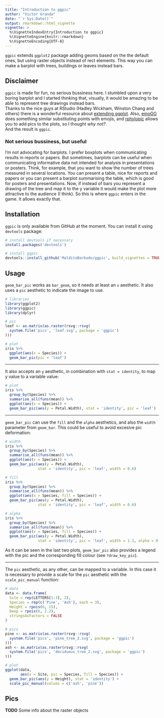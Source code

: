 ```yaml
---
title: "Introduction to ggpic"
author: "Victor Granda"
date: "`r Sys.Date()`"
output: rmarkdown::html_vignette
vignette: >
  %\VignetteIndexEntry{Introduction to ggpic}
  %\VignetteEngine{knitr::rmarkdown}
  %\VignetteEncoding{UTF-8}
---
```


`ggpic` extends `ggplot2` package adding geoms based on the the default ones, but
using raster objects instead of rect elements. This way you can make a barplot
with trees, buildings or leaves instead bars.

## Disclaimer

`ggpic` is made for fun, no serious bussiness here. I stumbled upon a very boring
barplot and I started thinking that, visually, it would be amazing to be able
to represent tree drawings instead bars.  
Thanks to the nice guys at RStudio (Hadley Wickham, Winston Chang and others)
there is a wonderful resource about
[extending ggplot](http://docs.ggplot2.org/dev/vignettes/extending-ggplot2.html).
Also, [emoGG](https://github.com/dill/emoGG) does something similar substituting
points with emojis, and [rphylopic](https://github.com/sckott/rphylopic) allows
you to add pics to the plots, so I thought *why not?*.  
And the result is `ggpic`.

### Not serious bussiness, but useful

I'm not advocating for barplots. I prefer boxplots when communicating results
in reports or papers. But sometimes, barplots can be useful when communicating
informative data not intended for analysis in presentations or posters. Think,
for example, that you want to show the number of trees measured in several
locations. You can present a table, nice for reports and papers or you can
present a barplot summarising the table, which is good for posters and
presentations. Now, if instead of bars you represent a drawing of the tree
and map it to the y variable it would make the plot more attractive to the
audience (I think). So this is where `ggpic` enters in the game. It allows
exactly that.

## Installation

`ggpic` is only available from GitHub at the moment. You can install it using
`devtools` package:

```r
# install devtools if necessary
install.packages('devtools')

# install ggpic
devtools::install_github('MalditoBarbudo/ggpic', build_vignettes = TRUE)
```

## Usage

`geom_bar_pic` works as `bar_geom`, so it needs at least an `x` aesthetic. It
also uses a `pic` aesthetic to indicate the image to use.

```r
# libraries
library(ggplot2)
library(ggpic)
library(dplyr)

# pic
leaf <- as.matrix(as.raster(rsvg::rsvg(
  system.file('pics', 'leaf.svg', package = 'ggpic')
)))

# plot
iris %>%
  ggplot(aes(x = Species)) +
  geom_bar_pic(pic = 'leaf')
```

***

It also accepts an `y` aesthetic, in combination with `stat = identity`, to map
y value to a variable value:

```r
# plot
iris %>%
  group_by(Species) %>%
  summarise_all(funs(mean)) %>%
  ggplot(aes(x = Species)) +
  geom_bar_pic(aes(y = Petal.Width), stat = 'identity', pic = 'leaf')
```

***

`geom_bar_pic` can use the `fill` and the `alpha` aesthetics, and also the
`width` parameter from `geom_bar`. This could be useful to avoid excesive
pic deformation:

```r
# width
iris %>%
  group_by(Species) %>%
  summarise_all(funs(mean)) %>%
  ggplot(aes(x = Species)) +
  geom_bar_pic(aes(y = Petal.Width),
               stat = 'identity', pic = 'leaf', width = 0.6)

# fill
iris %>%
  group_by(Species) %>%
  summarise_all(funs(mean)) %>%
  ggplot(aes(x = Species, fill = Species)) +
  geom_bar_pic(aes(y = Petal.Width),
               stat = 'identity', pic = 'leaf', width = 0.6)

# alpha
iris %>%
  group_by(Species) %>%
  summarise_all(funs(mean)) %>%
  ggplot(aes(x = Species, fill = Species)) +
  geom_bar_pic(aes(y = Petal.Width),
               stat = 'identity', pic = 'leaf', width = 1.3, alpha = 0.5)
```

As it can be seen in the last two plots, `geom_bar_pic` also provides a
legend with the pic and the corresponding fill colour (see `?draw_key_pic`).

***

The `pic` aesthetic, as any other, can be mapped to a variable. In this case it is
necessary to provide a scale for the `pic` aesthetic with the `scale_pic_manual`
function:

```r
# data
data <- data.frame(
  Site = rep(LETTERS[1:3], 2),
  Species = rep(c('Pine', 'Ash'), each = 3),
  Height = rpois(6, 15),
  Deep = rpois(6, 2.2),
  stringsAsFactors = FALSE
)

# pics
pine <- as.matrix(as.raster(rsvg::rsvg(
  system.file('pics', 'pine_tree_2.svg', package = 'ggpic')
)))
ash <- as.matrix(as.raster(rsvg::rsvg(
  system.file('pics', 'deciduous_tree_2.svg', package = 'ggpic')
)))

# plot
ggplot(data,
       aes(x = Site, pic = Species, fill = Species)) +
  geom_bar_pic(aes(y = Height), stat = 'identity') +
  scale_pic_manual(values = c('ash', 'pine'))
```

## Pics

**TODO** Some info about the raster objects